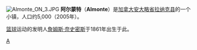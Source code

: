 {{Multiple issues|
{{Expand language|1=en|time=2022-02-10T02:55:16+00:00}}
{{Unreferenced|time=2022-02-10T02:55:16+00:00}}
}}
[[File:Almonte_ON_3.JPG|right]]
'''阿尔蒙特'''（'''Almonte'''）是[[加拿大|加拿大]][[安大略省|安大略省]][[拉纳克县_(安大略省)|拉纳克县]]的一个小镇，人口约5,000（2005年）。

[[篮球|篮球]]运动的发明人[[詹姆斯·奈史密斯|詹姆斯·奈史密斯]]于1861年出生于此。

{{CA-stub}}

[[Category:安大略省城市|A]]